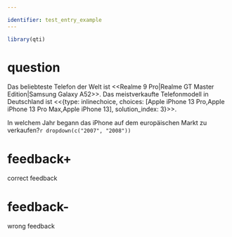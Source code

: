 ```yaml
---

identifier: test_entry_example
---
```


```r
library(qti)
```

# question
Das beliebteste Telefon der Welt ist <<Realme 9 Pro|Realme GT Master Edition|Samsung Galaxy A52>>. Das meistverkaufte Telefonmodell in Deutschland ist <<{type: inlinechoice, choices: [Apple iPhone 13 Pro,Apple iPhone 13 Pro Max,Apple iPhone 13], solution_index: 3}>>.


In welchem Jahr begann das iPhone auf dem europäischen Markt zu verkaufen?`r dropdown(c("2007", "2008"))`

# feedback+
correct feedback

# feedback-
wrong feedback
